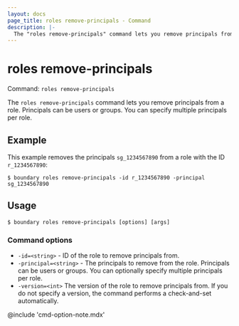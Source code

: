 ```yaml
---
layout: docs
page_title: roles remove-principals - Command
description: |-
  The "roles remove-principals" command lets you remove principals from a role. Principals can be users or groups.
---
```


# roles remove-principals

Command: `roles remove-principals`

The `roles remove-principals` command lets you remove principals from a role.
Principals can be users or groups.
You can specify multiple principals per role.

## Example

This example removes the principals `sg_1234567890` from a role with the ID `r_1234567890`:

```shell-session
$ boundary roles remove-principals -id r_1234567890 -principal sg_1234567890
```

## Usage

<CodeBlockConfig hideClipboard>

```shell-session
$ boundary roles remove-principals [options] [args]
```

</CodeBlockConfig>

### Command options

- `-id=<string>` - ID of the role to remove principals from.
- `-principal=<string>` - The principals to remove from the role.
Principals can be users or groups.
You can optionally specify multiple principals per role.
- `-version=<int>` The version of the role to remove principals from.
If you do not specify a version, the command performs a check-and-set automatically.

@include 'cmd-option-note.mdx'